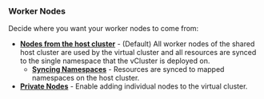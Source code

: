 ### Worker Nodes

Decide where you want your worker nodes to come from:

- **[Nodes from the host cluster](../../../worker-nodes/shared-nodes)** - (Default) All worker nodes of the shared host cluster are used by the virtual cluster and all resources are synced to the single namespace that the vCluster is deployed on.
  - **[Syncing Namespaces](../../../../configure/vcluster-yaml/sync/from-host/nodes)** - Resources are synced to mapped namespaces on the host cluster.
- **[Private Nodes](../../../worker-nodes/private-nodes)** - Enable adding individual nodes to the virtual cluster.
